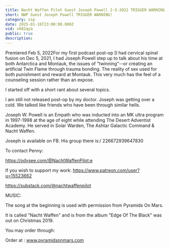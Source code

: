 ```yaml
---
title: Nacht Waffen Pilot Guest Joseph Powell 2-5-2022 TRIGGER WARNING!
short: NWP Guest Joseph Powell TRIGGER WARNING!
category: ssp
date: 2025-01-16T23:00:00.000Z
vid: v682qya
public: true
description:
---
```

Premiered Feb 5, 2022For my first podcast post-op [I had cervical spinal fusion on Dec 5, 2021, I had Joseph Powell step up to talk about his time at both Antarctica and Montauk, the issues of "twinning"--or creating an artificial Twin Flame through trauma bonding. The reality of sex used for both punishment and reward at Montauk. This very much has the feel of a counseling session rather than an expose.

I started off with a short rant about several topics.

I am still not released post-op by my doctor. Joseph was getting over a cold. We talked like friends who have been through similar hells.

Joseph W. Powell is an Empath who was inducted into an MK ultra program in 1997-1998 at the age of eight while attending The Desert Adventist Academy. He served in Solar Warden, The Ashtar Galactic Command & Nacht Waffen.

Joseph is available on FB. His group there is:/ 226672939647830

To contact Penny:

https://odysee.com/@NachtWaffenPilot:e

If you wish to support my work: https://www.patreon.com/user?u=15523662

https://substack.com/@nachtwaffenpilot

MUSIC:

The song at the beginning is used with permission from Pyramids On Mars.

It is called "Nacht Waffen" and is from the album "Edge Of The Black" was out on Christmas 2019.

You may order through:

Order at : www.pyramidsonmars.com

